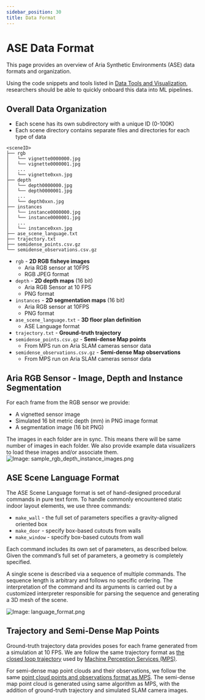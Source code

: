 ```yaml
---
sidebar_position: 30
title: Data Format
---
```


# ASE Data Format

This page provides an overview of Aria Synthetic Environments (ASE) data formats and organization.

Using the code snippets and tools listed in [Data Tools and Visualization](ase_data_tools), researchers should be able to quickly onboard this data into ML pipelines.

## Overall Data Organization

* Each scene has its own subdirectory with a unique ID (0-100K)
* Each scene directory contains separate files and directories for each type of data

```
<sceneID>
├── rgb
│   └── vignette0000000.jpg
│   └── vignette0000001.jpg
│   ...
│   └── vignette0xxn.jpg
├── depth
│   └── depth0000000.jpg
│   └── depth0000001.jpg
│   ...
│   └── depth0xxn.jpg
├── instances
│   └── instance0000000.jpg
│   └── instance0000001.jpg
│   ...
│   └── instance0xxn.jpg
├── ase_scene_language.txt
├── trajectory.txt
├── semidense_points.csv.gz
└── semidense_observations.csv.gz
```

* `rgb` - **2D RGB fisheye images**
    * Aria RGB sensor at 10FPS
    * RGB JPEG format
* `depth` - **2D depth maps** (16 bit)
    * Aria RGB Sensor at 10 FPS
    * PNG format
* `instances` - **2D segmentation maps** (16 bit)
    * Aria RGB sensor at 10FPS
    * PNG format
* `ase_scene_language.txt` - **3D floor plan definition**
   * ASE Language format
* `trajectory.txt` - **Ground-truth trajectory**
* `semidense_points.csv.gz` - **Semi-dense Map points**
   * From MPS run on Aria SLAM cameras sensor data
* `semidense_observations.csv.gz` - **Semi-dense Map observations**
   * From MPS run on Aria SLAM cameras sensor data



## Aria RGB Sensor - Image, Depth and Instance Segmentation

For each frame from the RGB sensor we provide:
* A vignetted sensor image
* Simulated 16 bit metric depth (mm) in PNG image format
* A segmentation image (16 bit PNG)

The images in each folder are in sync. This means there will be same number of images in each folder. We also provide example data visualizers to load these images and/or associate them.
![Image: sample_rgb_depth_instance_images.png](/img/open_datasets/aria_synthetic_environments_dataset/sample_rgb_depth_instance_images.png)

## ASE Scene Language Format

The ASE Scene Language format is set of hand-designed procedural commands in pure text form. To handle commonly encountered static indoor layout elements, we use three commands:
* `make_wall` - the full set of parameters specifies a gravity-aligned oriented box
* `make_door` - specify box-based cutouts from walls
* `make_window` - specify box-based cutouts from wall

Each command includes its own set of parameters, as described below. Given the command’s full set of parameters, a geometry is completely specified.

A single scene is described via a sequence of multiple commands. The sequence length is arbitrary and follows no specific ordering. The interpretation of the command and its arguments is carried out by a customized interpreter responsible for parsing the sequence and generating a 3D mesh of the scene.

![Image: language_format.png](/img/open_datasets/aria_synthetic_environments_dataset/language_format.png)

## Trajectory and Semi-Dense Map Points

Ground-truth trajectory data provides poses for each frame generated from a simulation at 10 FPS.
We are follow the same trajectory format as [the closed loop trajectory](/docs/data_formats/mps/mps_trajectory#closed-loop-trajectory) used by [Machine Perception Services (MPS)](/docs/ARK/mps).

For semi-dense map point clouds and their observations, we follow the same [point cloud points and observations format as MPS](/docs/data_formats/mps/mps_pointcloud). The semi-dense map point cloud is generated using same algorithm as MPS, with the addition of ground-truth trajectory and simulated SLAM camera images.
